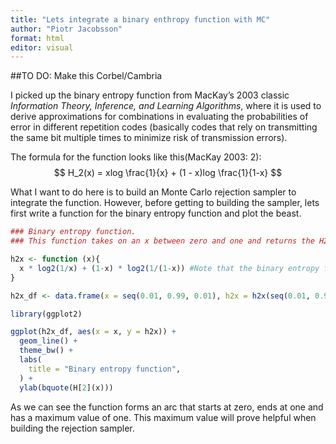```yaml
---
title: "Lets integrate a binary enthropy function with MC"
author: "Piotr Jacobsson"
format: html
editor: visual
---
```


##TO DO: Make this Corbel/Cambria

I picked up the binary entropy function from MacKay's 2003 classic *Information Theory, Inference, and Learning Algorithms*, where it is used to derive approximations for combinations in evaluating the probabilities of error in different repetition codes (basically codes that rely on transmitting the same bit multiple times to minimize risk of transmission errors).

The formula for the function looks like this(MacKay 2003: 2): 
$$
H_2(x) = xlog \frac{1}{x} + (1 - x)log \frac{1}{1-x}
$$

What I want to do here is to build an Monte Carlo rejection sampler to integrate the function. However, before getting to building the sampler, lets first write a function for the binary entropy function and plot the beast.

```r
### Binary entropy function.
### This function takes on an x between zero and one and returns the H2(x) of this value

h2x <- function (x){
  x * log2(1/x) + (1-x) * log2(1/(1-x)) #Note that the binary entropy function 
}

h2x_df <- data.frame(x = seq(0.01, 0.99, 0.01), h2x = h2x(seq(0.01, 0.99, 0.01)))

library(ggplot2)

ggplot(h2x_df, aes(x = x, y = h2x)) +
  geom_line() +
  theme_bw() +
  labs(
    title = "Binary entropy function",
  ) +
  ylab(bquote(H[2](x)))


```

As we can see the function forms an arc that starts at zero, ends at one and has a maximum value of one. This maximum value will prove helpful when building the rejection sampler.